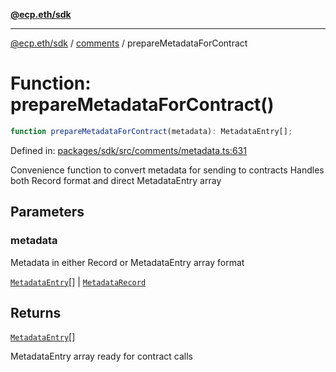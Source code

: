 [**@ecp.eth/sdk**](../../index.mdx)

***

[@ecp.eth/sdk](/sdk-reference/index.mdx) / [comments](/sdk-reference/comments/index.mdx) / prepareMetadataForContract

# Function: prepareMetadataForContract()

```ts
function prepareMetadataForContract(metadata): MetadataEntry[];
```

Defined in: [packages/sdk/src/comments/metadata.ts:631](https://github.com/ecp-eth/comments-monorepo/blob/main/packages/sdk/src/comments/metadata.ts#L631)

Convenience function to convert metadata for sending to contracts
Handles both Record format and direct MetadataEntry array

## Parameters

### metadata

Metadata in either Record or MetadataEntry array format

[`MetadataEntry`](/sdk-reference/comments/type-aliases/MetadataEntry.mdx)[] | [`MetadataRecord`](/sdk-reference/comments/type-aliases/MetadataRecord.mdx)

## Returns

[`MetadataEntry`](/sdk-reference/comments/type-aliases/MetadataEntry.mdx)[]

MetadataEntry array ready for contract calls
